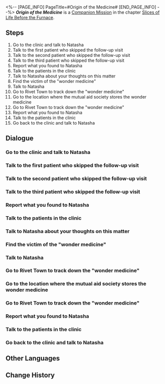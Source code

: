 <%-- [PAGE_INFO]
PageTitle=#Origin of the Medicine#
[END_PAGE_INFO] --%>
{{Stub|Dialogue.}}
{{Mission Infobox
|id            = 2010703
|title         = 
|image         = <!--Mission Origin of the Medicine.png-->
|type          = Companion
|event_name    = 
|chapter       = Slices of Life Before the Furnace
|requirements  = [[Companion Mission]] ''[[Origin of the Medicine]]'' completed
|summary       = <!--official mission summary from Fate's Atlas-->
|characters    = Trailblazer
|startLocation = [[Jarilo-VI]] - [[Natasha's Clinic]]
|world         = Jarilo-VI
|area          = Natasha's Clinic
|prev          = 
|next          = 
|rewards       = Trailblaze EXP*350; Stellar Jade*60; Adventure Log*6; Shield (Item)*200; Credit*20,000
}}
'''''Origin of the Medicine''''' is a [[Companion Mission]] in the chapter [[Slices of Life Before the Furnace]].

==Steps==
# Go to the clinic and talk to Natasha
# Talk to the first patient who skipped the follow-up visit
# Talk to the second patient who skipped the follow-up visit
# Talk to the third patient who skipped the follow-up visit
# Report what you found to Natasha
# Talk to the patients in the clinic
# Talk to Natasha about your thoughts on this matter
# Find the victim of the "wonder medicine"
# Talk to Natasha
# Go to Rivet Town to track down the "wonder medicine"
# Go to the location where the mutual aid society stores the wonder medicine
# Go to Rivet Town to track down the "wonder medicine"
# Report what you found to Natasha
# Talk to the patients in the clinic
# Go back to the clinic and talk to Natasha

<!--
==Gameplay Notes==

--><!--
==Trial Character==

-->
==Dialogue==
{{Stub Dialogue}}

===Go to the clinic and talk to Natasha===
{{Mission Description|type=companion|location=Natasha's Clinic|You receive a message from Oleg, who hopes you can visit Natasha and see what she's up to.<br />Every day, she works tirelessly to look after the patients, so Oleg hopes you can offer her some help.}}
{{Dialogue Start}}
:{{tx}}
{{Dialogue End}}

===Talk to the first patient who skipped the follow-up visit===
{{Mission Description|type=companion|location=Boulder Town|update|As the chief of Wildfire and the only doctor in Boulder Town, Natasha is busy every day, and it's almost impossible for her to leave the clinic.<br />What's worse, some stubborn patients refuse to come for a follow-up visit.<br />Do her a favor and persuade the patients who joined the so-called "mutual aid society."}}
{{Dialogue Start}}
:{{tx}}
{{Dialogue End}}

===Talk to the second patient who skipped the follow-up visit===
{{Dialogue Start}}
:{{tx}}
{{Dialogue End}}

===Talk to the third patient who skipped the follow-up visit===
{{Dialogue Start}}
:{{tx}}
{{Dialogue End}}

===Report what you found to Natasha===
{{Mission Description|type=companion|location=Natasha's Clinic|update|The patients who refuse to come to the clinic for the follow-up visit share their different opinions, and the mystery about a type of "wonder medicine" attracts your attention.<br />But the time spent with Natasha makes you believe that she is a good doctor and a good person, you decide to report what you found to her first.}}
{{Dialogue Start}}
:{{tx}}
{{Dialogue End}}

===Talk to the patients in the clinic===
{{Mission Description|type=companion|location=Natasha's Clinic|update|You tell Natasha about the wonder medicine. She states that she's strongly against the mutual aid society selling drugs.<br />Natasha suggests you talk to the patients in her clinic to hear different opinions on the wonder medicine.}}
{{Dialogue Start}}
:{{tx}}
{{Dialogue End}}

===Talk to Natasha about your thoughts on this matter===
{{Mission Description|type=companion|location=Natasha's Clinic|update|The patients in the clinic tell you that Dr. Vache, who developed the wonder medicine, doesn't care about his patients at all.<br />This is completely different from what you heard from those who joined the mutual aid society.<br />Perhaps Natasha is the only one who knows the truth... After all, she's Vache's sister.}}
{{Dialogue Start}}
:{{tx}}
{{Dialogue End}}

===Find the victim of the "wonder medicine"===
{{Mission Description|type=companion|location=Boulder Town|update|After talking with you, Natasha hopes that you can go to the underworld to visit the last patient.<br />It is said that she is a victim of Vache's "wonder medicine," which means you need to be extra cautious when talking with her...}}
{{Dialogue Start}}
:{{tx}}
{{Dialogue End}}

===Talk to Natasha===
{{Mission Description|type=companion|location=Natasha's Clinic|update|Vache's wonder medicine destroyed that poor woman's family.<br />Now, you're sure that the so-called Mutual Aid Society is an evil organization that sells counterfeit drugs which can kill people.<br />Go find Natasha again and see what she thinks should be done.}}
{{Dialogue Start}}
:{{tx}}
{{Dialogue End}}

===Go to Rivet Town to track down the "wonder medicine"===
{{Mission Description|type=companion|location=Rivet Town|update|Natasha has decided to dismantle the mutual aid society that sells counterfeit drugs with your help.<br />Head to Rivet Town to find where the wonder medicine comes from. Also, if you meet any organizers of the mutual aid society along the way, it's best to teach them a lesson.}}
{{Dialogue Start}}
:{{tx}}
{{Dialogue End}}

===Go to the location where the mutual aid society stores the wonder medicine===
{{Mission Description|type=companion|location=Rivet Town|update|Natasha has decided to destroy the mutual aid society that sells counterfeit drugs with your help.<br />You defeat the gatekeepers of the mutual aid society. The wonder medicine must be hidden nearby.}}
{{Dialogue Start}}
:{{tx}}
{{Dialogue End}}

===Go to Rivet Town to track down the "wonder medicine"===
{{Mission Description|type=companion|location=Rivet Town|update|The patients who refuse to come to the clinic for follow-up visits are each telling their own story, and the mystery surrounding this "wonder medicine" has left you deep in thought.<br />These patients seem to have some grievances against Natasha, which has caused you to feel a little unsettled.<br />To find out the truth, perhaps it would be best for you to make a trip to Rivet Town yourself and investigate the mutual aid society.}}
{{Dialogue Start}}
:{{tx}}
{{Dialogue End}}

===Report what you found to Natasha===
{{Mission Description|type=companion|location=Natasha's Clinic|update|The hooligans from the mutual aid society recognize you and refuse to sell you the so-called wonder medicine.<br />Their attitude is so suspicious that it makes you think they're not taking patient care seriously.<br />You decide to talk to Natasha first and report the matter.}}
{{Dialogue Start}}
:{{tx}}
{{Dialogue End}}

===Talk to the patients in the clinic===
{{Mission Description|type=companion|location=Natasha's Clinic|update|You tell Natasha about the wonder medicine. She states that she's strongly against the mutual aid society selling drugs.<br />Natasha suggests you talk to the patients in her clinic to hear different opinions on the wonder medicine.}}
{{Dialogue Start}}
:{{tx}}
{{Dialogue End}}

===Go back to the clinic and talk to Natasha===
{{Mission Description|type=companion|location=Natasha's Clinic|update|You defeat the president of the mutual aid society and his helpers, stopping them from ripping off and murdering people by selling counterfeit drugs.<br />Natasha shows her appreciation for you and invites you to the clinic again to chat with her.<br />Maybe she will finally tell you the whole story about Vache.}}
{{Dialogue Start}}
:{{tx}}
{{Dialogue End}}

==Other Languages==
{{Other Languages
|en   = Origin of the Medicine
|zhs  = 寻药溯源
|zht  = 尋藥溯源
|ja   = 薬を探して根源を辿る
|ko   = 약의 근원 탐사
|es   = Búsqueda del origen de la medicina
|fr   = Les origines de la médecine
|ru   = Происхождение лекарства
|th   = ค้นหาต้นกำเนิดของยา
|vi   = Đi Tìm Nguồn Thuốc
|de   = Suche nach dem Ursprung des Medikaments
|id   = Penelusuran Obat
|pt   = A Origem da Medicina
}}

==Change History==
{{Change History|1.0}}
